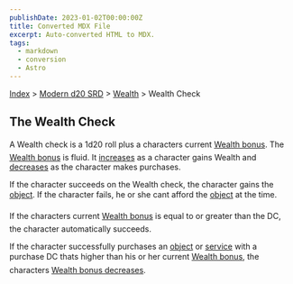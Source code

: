 ```yaml
---
publishDate: 2023-01-02T00:00:00Z
title: Converted MDX File
excerpt: Auto-converted HTML to MDX.
tags:
  - markdown
  - conversion
  - Astro
---
```






[Index](-index) > [Modern d20 SRD](modern-d20-srd-index) > [Wealth](modern-d20-srd-wealth-index) > Wealth Check




## The Wealth Check


A Wealth check is a 1d20 roll plus a characters current [Wealth
  bonus](modern-d20-srd-wealth-wealth-bonus). The [Wealth bonus](modern-d20-srd-wealth-wealth-bonus) is fluid. It [increases](modern-d20-srd-wealth-regaining-wealth) as a character gains Wealth
  and [decreases](modern-d20-srd-wealth-losing-wealth) as the character makes purchases.


If the character succeeds on the Wealth check, the character gains the [object](modern-d20-srd-equipment-index). If the character fails, he or she cant afford the [object](modern-d20-srd-equipment-index) at the time.


If the characters current [Wealth
  bonus](modern-d20-srd-wealth-wealth-bonus) is equal to or greater than the DC, the character automatically succeeds.


If the character successfully purchases an [object](modern-d20-srd-equipment-equipment-general) or [service](modern-d20-srd-equipment-services) with a purchase DC thats higher than his or her current [Wealth
  bonus](modern-d20-srd-wealth-wealth-bonus), the characters [Wealth
  bonus decreases](modern-d20-srd-wealth-losing-wealth).



